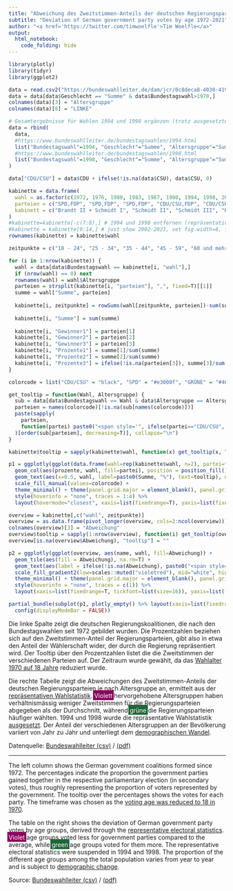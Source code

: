 ```yaml
---
title: "Abweichung des Zweitstimmen-Anteils der deutschen Regierungsparteien nach Alter 1972-2021"
subtitle: "Deviation of German government party votes by age 1972-2021"
author: "<a href='https://twitter.com/timwoelfle'>Tim Woelfle</a>"
output:
  html_notebook:
    code_folding: hide
---
```


```r
library(plotly)
library(tidyr)
library(ggplot2)

data = read.csv2("https://bundeswahlleiter.de/dam/jcr/0c8deca8-4030-419c-9fa8-5ab770cfa123/btw_rws_zwst-1953.csv", skip = 12)
data = data[data$Geschlecht == "Summe" & data$Bundestagswahl>1970,]
colnames(data)[3] = "Altersgruppe"
colnames(data)[8] = "LINKE"

# Gesamtergebnisse für Wahlen 1994 und 1998 ergänzen (trotz ausgesetzter repräsentativer Wahlstatistik)´
data = rbind(
  data,
  #https://www.bundeswahlleiter.de/bundestagswahlen/1994.html
  list("Bundestagswahl"=1994, "Geschlecht"="Summe", "Altersgruppe"="Summe", "CDU"=34.2, "SPD"=36.4, "LINKE"=4.4, "GRÜNE"=7.3, "CSU"=7.3, "FDP"=6.9, "AfD"=NA, "Sonstige"=3.6),
  #https://www.bundeswahlleiter.de/bundestagswahlen/1998.html
  list("Bundestagswahl"=1998, "Geschlecht"="Summe", "Altersgruppe"="Summe", "CDU"=28.4, "SPD"=40.9, "LINKE"=5.1, "GRÜNE"=6.7, "CSU"=6.7, "FDP"=6.2, "AfD"=NA, "Sonstige"=5.9)
)

data["CDU/CSU"] = data$CDU + ifelse(!is.na(data$CSU), data$CSU, 0)

kabinette = data.frame(
  wahl = as.factor(c(1972, 1976, 1980, 1983, 1987, 1990, 1994, 1998, 2002, 2005, 2009, 2013, 2017, 2021)),
  parteien = c("SPD,FDP", "SPD,FDP", "SPD,FDP", "CDU/CSU,FDP", "CDU/CSU,FDP", "CDU/CSU,FDP", "CDU/CSU,FDP", "SPD,GRÜNE", "SPD,GRÜNE", "CDU/CSU,SPD", "CDU/CSU,FDP", "CDU/CSU,SPD", "CDU/CSU,SPD", "SPD,GRÜNE,FDP"),
  kabinett = c("Brandt II + Schmidt I", "Schmidt II", "Schmidt III", "Kohl II", "Kohl III", "Kohl IV", "Kohl V", "Schröder I", "Schröder II", "Merkel I", "Merkel II", "Merkel III", "Merkel IV", "Scholz I")
)
#kabinette=kabinette[-c(7:8),] # 1994 und 1998 entfernen (repräsentative Wahlstatistik wurde ausgesetzt)
#kabinette = kabinette[9:14,] # just show 2002-2021, set fig.width=8, fig.height=3
rownames(kabinette) = kabinette$wahl

zeitpunkte = c("18 - 24", "25 - 34", "35 - 44", "45 - 59", "60 und mehr")

for (i in 1:nrow(kabinette)) {
  wahl = data[data$Bundestagswahl == kabinette[i, "wahl"],]
  if (nrow(wahl) == 0) next
  rownames(wahl) = wahl$Altersgruppe
  parteien = strsplit(kabinette[i, "parteien"], ",", fixed=T)[[1]]
  summe = wahl["Summe", parteien]
  
  kabinette[i, zeitpunkte] = rowSums(wahl[zeitpunkte, parteien])-sum(summe)
  
  kabinette[i, "Summe"] = sum(summe)
  
  kabinette[i, "Gewinner1"] = parteien[1]
  kabinette[i, "Gewinner2"] = parteien[2]
  kabinette[i, "Gewinner3"] = parteien[3]
  kabinette[i, "Prozente1"] = summe[1]/sum(summe)
  kabinette[i, "Prozente2"] = summe[2]/sum(summe)
  kabinette[i, "Prozente3"] = ifelse(!is.na(parteien[3]), summe[3]/sum(summe), NA)
}

colorcode = list("CDU/CSU" = "black", "SPD" = "#e3000f", "GRÜNE" = "#46962b", "FDP" = "yellow", "LINKE" = "#be3075", "AfD" = "#009ee0", "Sonstige" = "#ffffff")

get_tooltip = function(Wahl, Altersgruppe) {
  sub = data[data$Bundestagswahl == Wahl & data$Altersgruppe == Altersgruppe,]
  parteien = names(colorcode)[!is.na(sub[names(colorcode)])]
  paste(sapply(
    parteien,
    function(partei) paste0("<span style='", ifelse(partei=="CDU/CSU", "text-shadow: 0px 0px 3px #ffffff; ", ""), "color:", colorcode[[partei]], "'>", partei, ": ", sub[partei], "%</span>")
  )[order(sub[parteien], decreasing=T)], collapse="\n")
}

kabinette$tooltip = sapply(kabinette$wahl, function(x) get_tooltip(x, "Summe"))

p1 = ggplotly(ggplot(data.frame(wahl=rep(kabinette$wahl, n=2), partei=factor(c(kabinette$Gewinner1, kabinette$Gewinner2, kabinette$Gewinner3), levels=rev(names(colorcode))), prozente=c(kabinette$Prozente1, kabinette$Prozente2, kabinette$Prozente3))) +
  geom_col(aes(prozente, wahl, fill=partei), position = position_fill()) +
  geom_text(aes(x=0.5, wahl, label=paste0(Summe, "%"), text=tooltip), data=kabinette, color="white") +
  scale_fill_manual(values=colorcode) +
  theme_minimal() + theme(panel.grid.major = element_blank(), panel.grid.minor = element_blank(), legend.position="none", axis.title.x=element_blank(), axis.text.x=element_blank(), axis.ticks.x=element_blank(), axis.title.y=element_blank(), axis.text.y=element_blank(), axis.ticks.y=element_blank()), tooltip="text") %>%
  style(hoverinfo = "none", traces = 1:4) %>%
  layout(hovermode="closest", xaxis=list(fixedrange=T), yaxis=list(fixedrange=T))

overview = kabinette[,c("wahl", zeitpunkte)]
overview = as.data.frame(pivot_longer(overview, cols=2:ncol(overview)))
colnames(overview)[3] = "Abweichung"
overview$tooltip = sapply(1:nrow(overview), function(i) get_tooltip(overview[i, "wahl"], overview[i, "name"]))
overview[is.na(overview$Abweichung), "tooltip"] = ""

p2 = ggplotly(ggplot(overview, aes(name, wahl, fill=Abweichung)) +
  geom_tile(aes(fill = Abweichung), na.rm=T) +
  geom_text(aes(label = ifelse(!is.na(Abweichung), paste0("<span style='color:", ifelse(abs(Abweichung)<5, "black", "white"), "'>", round(Abweichung,1), "%</span>"), ""), text=tooltip)) +
  scale_fill_gradient2(low=scales::muted("violetred"), mid="white", high=scales::muted("aquamarine")) +
  theme_minimal() + theme(panel.grid.major = element_blank(), panel.grid.minor = element_blank()), tooltip="text") %>%
  style(hoverinfo = "none", traces = c(1)) %>%
  layout(xaxis=list(fixedrange=T, tickfont=list(size=16)), yaxis=list(fixedrange=T, tickfont=list(size=16)))

partial_bundle(subplot(p1, plotly_empty() %>% layout(xaxis=list(fixedrange=T), yaxis=list(fixedrange=T)), p2, widths=c(0.2,0.01,0.79)) %>%
  config(displayModeBar = FALSE))
```

Die linke Spalte zeigt die deutschen Regierungskoalitionen, die nach den Bundestagswahlen seit 1972 gebildet wurden. Die Prozentzahlen beziehen sich auf den Zweitstimmen-Anteil der Regierungsparteien, gibt also in etwa den Anteil der Wählerschaft wider, der durch die Regierung repräsentiert wird. Der Tooltip über den Prozentzahlen listet die die Zweitstimmen der verschiedenen Parteien auf. Der Zeitraum wurde gewählt, da das [Wahlalter 1970 auf 18 Jahre](https://de.wikipedia.org/wiki/Wahlrecht#Deutschland) reduziert wurde.

Die rechte Tabelle zeigt die Abweichungen des Zweitstimmen-Anteils der deutschen Regierungsparteien je nach Altersgruppe an, ermittelt aus der [repräsentativen Wahlstatistik](https://www.bundeswahlleiter.de/bundestagswahlen/2021/informationen-waehler/rws.html). <span style="color:#fff; background-color:#8c005e; box-shadow: 0px -1px 0px 3px #8c005e;">Violett</span> hervorgehobene Altersgruppen haben verhältnismässig weniger Zweitstimmen für die Regierungsparteien abgegeben als der Durchschnitt, während <span style="color:#fff; background-color:#1d6738; box-shadow: 0px -1px 0px 3px #1d6738;">grüne</span> die Regierungsparteien häufiger wählten. 1994 und 1998 wurde die repräsentative Wahlstatistik [ausgesetzt](https://de.wikipedia.org/wiki/Repr%C3%A4sentative_Wahlstatistik#Geschichte). Der Anteil der verschiedenen Altersgruppen an der Bevölkerung variiert von Jahr zu Jahr und unterliegt dem [demographischen Wandel](https://de.wikipedia.org/wiki/Demografischer_Wandel_in_Deutschland).

Datenquelle: [Bundeswahlleiter (csv)](https://bundeswahlleiter.de/dam/jcr/0c8deca8-4030-419c-9fa8-5ab770cfa123/btw_rws_zwst-1953.csv) / [(pdf)](https://bundeswahlleiter.de/dam/jcr/8ad0ca1f-a037-48f8-b9f4-b599dd380f02/btw21_heft4.pdf)

******

The left column shows the German government coalitions formed since 1972. The percentages indicate the proportion the government parties gained together in the respective parliamentary election (in secondary votes), thus roughly representing the proportion of voters represented by the government. The tooltip over the percentages shows the votes for each party. The timeframe was chosen as the [voting age was reduced to 18 in 1970](https://en.wikipedia.org/wiki/Suffrage#Germany).

The table on the right shows the deviation of German government party votes by age groups, derived through the [representative electoral statistics](https://www.bundeswahlleiter.de/en/bundestagswahlen/2021/informationen-waehler/rws.html). <span style="color:#fff; background-color:#8c005e; box-shadow: 0px -1px 0px 3px #8c005e;">Violet</span> age groups voted less for government parties compared to the average, while <span style="color:#fff; background-color:#1d6738; box-shadow: 0px -1px 0px 3px #1d6738;">green</span> age groups voted for them more. The representative electoral statistics were suspended in 1994 and 1998. The proportion of the different age groups among the total population varies from year to year and is subject to [demographic change](https://en.wikipedia.org/wiki/Ageing_of_Europe#Germany).

Source: [Bundeswahlleiter (csv)](https://bundeswahlleiter.de/dam/jcr/0c8deca8-4030-419c-9fa8-5ab770cfa123/btw_rws_zwst-1953.csv) / [(pdf)](https://bundeswahlleiter.de/dam/jcr/8ad0ca1f-a037-48f8-b9f4-b599dd380f02/btw21_heft4.pdf)
